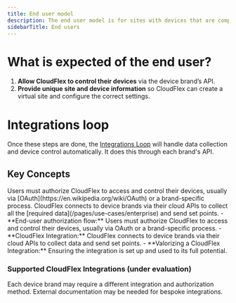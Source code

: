 ```yaml
---
title: End user model
description: The end user model is for sites with devices that are compatible with CloudFlex integration.
sidebarTitle: End users
---
```


# What is expected of the end user?

1. **Allow CloudFlex to control their devices** via the device brand’s API.
2. **Provide unique site and device information** so CloudFlex can create a virtual site and configure the correct settings.

# Integrations loop

Once these steps are done, the [Integrations Loop](/pages/infrastructure/integrations-loop) will handle data collection and device control automatically.
It does this through each brand's API.

## Key Concepts

<AccordionGroup>
    <Accordion title="End-user authorization flow">
        Users must authorize CloudFlex to access and control their devices, usually via [OAuth](https://en.wikipedia.org/wiki/OAuth) or a brand-specific process.
    </Accordion>
    <Accordion title="CloudFlex Integration">
        CloudFlex connects to device brands via their cloud APIs to collect all the [required data](/pages/use-cases/enterprise) and send set points.
    </Accordion>
</AccordionGroup>
- **End-user authorization flow:** Users must authorize CloudFlex to access and control their devices, usually via OAuth or a brand-specific process.
- **CloudFlex Integration:** CloudFlex connects to device brands via their cloud APIs to collect data and send set points.
- **Valorizing a CloudFlex Integration:** Ensuring the integration is set up and used to its full potential.

### Supported CloudFlex Integrations (under evaluation)

<Warning>Each device brand may require a different integration and authorization method. External documentation may be needed for bespoke integrations.</Warning>

<CardGroup cols={2}>
    <Card
        href="https://support.huawei.com/enterprise/en/doc/EDOC1100379184/dba0b7c8/api-access"
        img="/images/huawei.svg"
    />
    <Card
        href="https://drive.google.com/drive/u/1/folders/1uPinlJqoehUOPrJyyTkumePHc4xfR9UU"
        img="/images/enphase.png"/>
</CardGroup>
